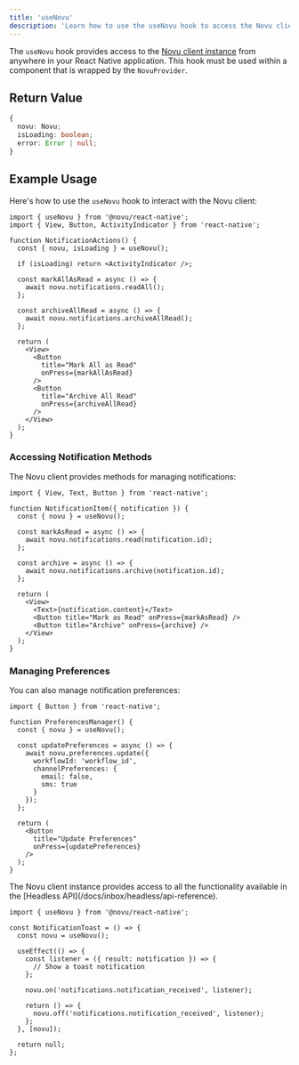 ```yaml
---
title: 'useNovu'
description: 'Learn how to use the useNovu hook to access the Novu client instance in your React Native application'
---
```



The `useNovu` hook provides access to the [Novu client instance](/docs/inbox/headless/api-reference#novu) from anywhere in your React Native application. This hook must be used within a component that is wrapped by the `NovuProvider`.

## Return Value

```typescript
{
  novu: Novu;
  isLoading: boolean;
  error: Error | null;
}
```

## Example Usage

Here's how to use the `useNovu` hook to interact with the Novu client:

```tsx
import { useNovu } from '@novu/react-native';
import { View, Button, ActivityIndicator } from 'react-native';

function NotificationActions() {
  const { novu, isLoading } = useNovu();
  
  if (isLoading) return <ActivityIndicator />;
  
  const markAllAsRead = async () => {
    await novu.notifications.readAll();
  };
  
  const archiveAllRead = async () => {
    await novu.notifications.archiveAllRead();
  };
  
  return (
    <View>
      <Button 
        title="Mark All as Read"
        onPress={markAllAsRead}
      />
      <Button 
        title="Archive All Read"
        onPress={archiveAllRead}
      />
    </View>
  );
}
```

### Accessing Notification Methods

The Novu client provides methods for managing notifications:

```tsx
import { View, Text, Button } from 'react-native';

function NotificationItem({ notification }) {
  const { novu } = useNovu();
  
  const markAsRead = async () => {
    await novu.notifications.read(notification.id);
  };
  
  const archive = async () => {
    await novu.notifications.archive(notification.id);
  };
  
  return (
    <View>
      <Text>{notification.content}</Text>
      <Button title="Mark as Read" onPress={markAsRead} />
      <Button title="Archive" onPress={archive} />
    </View>
  );
}
```

### Managing Preferences

You can also manage notification preferences:

```tsx
import { Button } from 'react-native';

function PreferencesManager() {
  const { novu } = useNovu();
  
  const updatePreferences = async () => {
    await novu.preferences.update({
      workflowId: 'workflow_id',
      channelPreferences: { 
        email: false,
        sms: true 
      }
    });
  };
  
  return (
    <Button 
      title="Update Preferences"
      onPress={updatePreferences}
    />
  );
}
```

<Callout type="info">
  The Novu client instance provides access to all the functionality available in the [Headless API](/docs/inbox/headless/api-reference).
</Callout>

```tsx
import { useNovu } from '@novu/react-native';

const NotificationToast = () => {
  const novu = useNovu();

  useEffect(() => {
    const listener = ({ result: notification }) => {
      // Show a toast notification
    };

    novu.on('notifications.notification_received', listener);

    return () => {
      novu.off('notifications.notification_received', listener);
    };
  }, [novu]);

  return null;
};
```